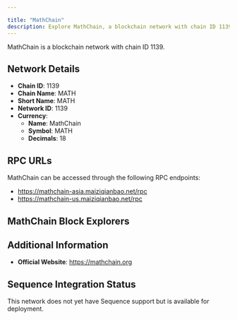 ```yaml
---

title: "MathChain"
description: Explore MathChain, a blockchain network with chain ID 1139. Learn about its native currency, MathChain, and how to interact with the network.
---
```




MathChain is a blockchain network with chain ID 1139.

## Network Details

- **Chain ID**: 1139
- **Chain Name**: MATH
- **Short Name**: MATH
- **Network ID**: 1139
- **Currency**: 
  - **Name**: MathChain
  - **Symbol**: MATH
  - **Decimals**: 18

## RPC URLs

MathChain can be accessed through the following RPC endpoints:

- https://mathchain-asia.maiziqianbao.net/rpc
- https://mathchain-us.maiziqianbao.net/rpc

## MathChain Block Explorers



## Additional Information

- **Official Website**: https://mathchain.org

## Sequence Integration Status

This network does not yet have Sequence support but is available for deployment.
